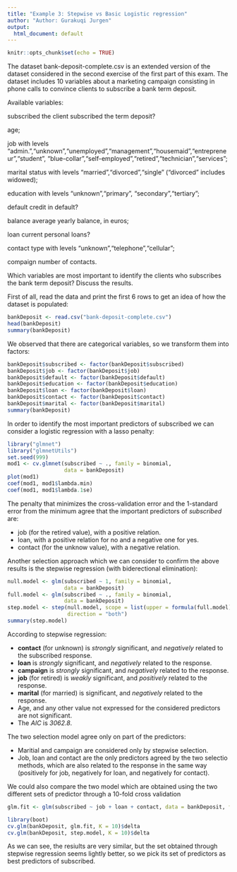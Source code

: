 ---
title: "Example 3: Stepwise vs Basic Logistic regression"
author: "Author: Gurakuqi Jurgen"
output:
  html_document: default
---


```{r setup, include=FALSE}
knitr::opts_chunk$set(echo = TRUE)
```  


The dataset bank-deposit-complete.csv is an extended version of the dataset considered in the second exercise of the first part of this exam. The dataset includes 10 variables about a marketing campaign consisting in phone calls to convince clients to subscribe a bank term deposit.

Available variables:

subscribed the client subscribed the term deposit?

age;

job with levels "admin.","unknown","unemployed","management","housemaid","entrepreneur","student", "blue-collar","self-employed","retired","technician","services";

marital status with levels "married","divorced","single" ("divorced" includes widowed);

education with levels "unknown","primary", "secondary","tertiary";

default credit in default?

balance average yearly balance, in euros;

loan current personal loans?

contact type with levels "unknown","telephone","cellular";

compaign number of contacts.

Which variables are most important to identify the clients who subscribes the bank term deposit? Discuss the results.





First of all, read the data and print the first 6 rows to get an idea of how
the dataset is populated:
```{r }
bankDeposit <- read.csv("bank-deposit-complete.csv")
head(bankDeposit)
summary(bankDeposit)
```

We observed that there are categorical variables, so we transform them into 
factors: 
```{r }
bankDeposit$subscribed <- factor(bankDeposit$subscribed)
bankDeposit$job <- factor(bankDeposit$job)
bankDeposit$default <- factor(bankDeposit$default)
bankDeposit$education <- factor(bankDeposit$education)
bankDeposit$loan <- factor(bankDeposit$loan)
bankDeposit$contact <- factor(bankDeposit$contact)
bankDeposit$marital <- factor(bankDeposit$marital)
summary(bankDeposit)
``` 


In order to identify the most important predictors of subscribed we can consider 
a logistic regression with a lasso penalty:
```{r}
library("glmnet")
library("glmnetUtils")
set.seed(999)
mod1 <- cv.glmnet(subscribed ~ ., family = binomial, 
                  data = bankDeposit)
plot(mod1)
coef(mod1, mod1$lambda.min)
coef(mod1, mod1$lambda.1se)
```
The penalty that minimizes the cross-validation error and the 1-standard error 
from the minimum agree that the important predictors of *subscribed* are:

- job (for the retired value), with a positive relation.
- loan, with a positive relation for no and a negative one for yes.
- contact (for the unknow value), with a negative relation.
 
Another selection approach which we can consider to confirm the above results
is the stepwise regression (with biderectional elimination):
```{r}
null.model <- glm(subscribed ~ 1, family = binomial, 
                  data = bankDeposit) 
full.model <- glm(subscribed ~ ., family = binomial, 
                  data = bankDeposit)
step.model <- step(null.model, scope = list(upper = formula(full.model)), 
                   direction = "both")
summary(step.model)
```
According to stepwise regression:

- **contact** (for unknown) is *strongly* significant, and *negatively* related to the subscribed response.
- **loan** is *strongly* significant, and *negatively* related to the response.
- **campaign** is *strongly* significant, and *negatively* related to the response.
- **job** (for retired) is *weakly* significant, and *positively* related to 
the response.
- **marital** (for married) is significant, and *negatively* related to the
response.
- Age, and any other value not expressed for the considered predictors are not 
significant.
- The $AIC$ is *3062.8*.


The two selection model agree only on part of the predictors:

- Maritial and campaign are considered only by stepwise selection.
- Job, loan and contact are the only predictors agreed by the two selectio 
methods, which are also related to the response in the same way (positively
for job, negatively for loan, and negatively for contact).

We could also compare the two model which are obtained using the two different
sets of predictor through a 10-fold cross validation
```{r }
glm.fit <- glm(subscribed ~ job + loan + contact, data = bankDeposit, family = binomial)

library(boot)
cv.glm(bankDeposit, glm.fit, K = 10)$delta
cv.glm(bankDeposit, step.model, K = 10)$delta
```
As we can see, the resiults are very similar, but the set obtained through
stepwise regression seems lightly better, so we pick its set of predictors as
best predictors of subscribed.
 